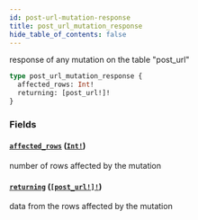 ```yaml
---
id: post-url-mutation-response
title: post_url_mutation_response
hide_table_of_contents: false
---
```


response of any mutation on the table "post_url"

```graphql
type post_url_mutation_response {
  affected_rows: Int!
  returning: [post_url!]!
}
```

### Fields

#### [`affected_rows`](#) ([`Int!`](/07-graphql/scalars/int))

number of rows affected by the mutation

#### [`returning`](#) ([`[post_url!]!`](/07-graphql/objects/post-url))

data from the rows affected by the mutation
